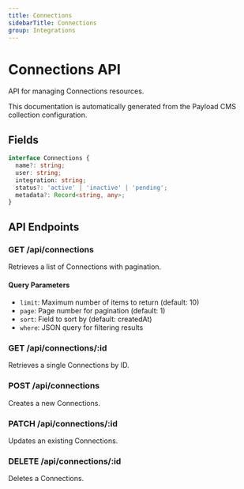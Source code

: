 ```yaml
---
title: Connections
sidebarTitle: Connections
group: Integrations
---
```



# Connections API

API for managing Connections resources.

<Callout type="info">
  This documentation is automatically generated from the Payload CMS collection configuration.
</Callout>


## Fields

```typescript
interface Connections {
  name?: string;
  user: string;
  integration: string;
  status?: 'active' | 'inactive' | 'pending';
  metadata?: Record<string, any>;
}
```




## API Endpoints

### GET /api/connections
Retrieves a list of Connections with pagination.

#### Query Parameters
- `limit`: Maximum number of items to return (default: 10)
- `page`: Page number for pagination (default: 1)
- `sort`: Field to sort by (default: createdAt)
- `where`: JSON query for filtering results

### GET /api/connections/:id
Retrieves a single Connections by ID.

### POST /api/connections
Creates a new Connections.

### PATCH /api/connections/:id
Updates an existing Connections.

### DELETE /api/connections/:id
Deletes a Connections.

